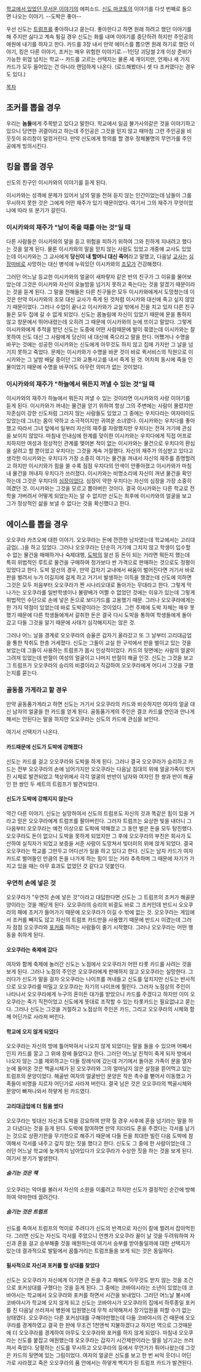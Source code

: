 [[학교에서 있었던 무서운 이야기]]의 에피소드. [[신도 마코토]]의 이야기를 다섯 번째로 들으면 나오는 이야기. --도박은 좋아--

우선 신도는 [[트럼프]]를 좋아하냐고 묻는다. 좋아한다고 하면 원래 하려고 했던 이야기를 해 주지만 싫다고 계속 튕길 경우 신도는 화를 내며 이야기를 중단하려 하지만 주인공의 애원에 내기를 하자고 한다. 카드를 3장 내서 만약 에이스를 뽑으면 원래 하기로 했던 이야기, 킹은 다른 이야기, 조커는 매우 위험한 이야기로.--1인당 괴담썰 2개 이상 준비가 가능한 위엄 넘치는 학교-- 카드를 고르는 선택지는 물론 세 개이지만, 언제나 세 가지 카드가 모두 들어있는 건 아니라 랜덤하게 나온다. (로드해봤더니 셋 다 조커였다는 경우도 있다.)

[[목차]]
== 조커를 뽑을 경우 ==
우리는 '''놈들'''에게 주목받고 있다고 말한다. 학교에서 일곱 불가사의같은 것을 이야기하고 있으니 당연한 귀결이라고 하는데 주인공은 그것을 믿지 않고 때마침 그런 주인공을 비웃듯이 유리창이 덜컹거린다.
만약 신도에게 항의를 할 경우 정체불명의 무언가를 주인공에게 빙의시킨다.

== 킹을 뽑을 경우 ==
신도의 친구인 이시카와의 이야기를 듣게 된다.

이시카와는 성격에 문제가 있어서 남의 말을 전혀 듣지 않는 인간이었는데 남들이 그를 무시하지 못한 것은 그에게 어떤 재주가 있기 때문이었다. 여기서 그의 재주가 무엇이었냐에 따라 또 분기가 갈린다.

=== 이시카와의 재주가 "남이 죽을 때를 아는 것"일 때 ===
다른 사람들은 이시카와의 말을 듣고 위험을 피하기 위하여 그와 친하게 지내려고 했다는 것을 알게 된다. 물론 이시카와의 말을 믿지 않는 사람도 있었고 개중에 교사도 있었는데 이시카와는 그 교사에게 '''당신이 내 할머니 대신 죽어'''라고 말했고, 다음날 [[교사]]는 [[심장마비]]로 사망하는 대신 병석에 누워있던 이시카와의 [[조모]]가 건강해졌다.

그러던 어느날 등교한 이시카와의 얼굴이 새파랗자 같은 반의 친구가 그 이유를 물어보았는데 그것은 이시카와 자신이 오늘밤을 넘기지 못하고 죽는다는 것을 알겠기 때문이라는 것을 듣게 된다. 그 말을 전해들은 다른 친구들은 모두 이시카와에게서 도망쳤는데 이것은 만약 이시카와의 조모 대신 교사가 죽게 된 것처럼 이시카와 대신에 죽고 싶지 않았기 때문이었다. 그러나 수업이 끝나고 이시카와가 교실 밖에서 진을 치고 있자 다른 친구들은 모두 집에 갈 수 없게 되었다. 신도는 몸놀림에 자신이 있었기 때문에 문을 통하지 않고 창문에서 뛰어내렸는데 오히려 그 때문에 이시카와의 눈에 뜨이고 말았다. 그렇게 이시카와에게 추적을 받던 신도는 도중에 어떤 사람때문에 발이 묶였는데 이시카와는 잘못하여 신도 대신 그 사람에게 당신이 내 대신에 죽으라고 말을 한다. 어쨌거나 수명을 바꾸는 것에는 성공한 이시카와는 신도에게 아무것도 하지 않고 집에 가지만 그 날을 넘기지 못하고 죽었다. 문제는 이시카와가 수명을 바꾼 것이 바로 퀵서비스의 직원으로 이시카와는 그 날밤 배달 중이던 그와 교통사고를 내서 죽게 된 것. 어차피 동시에 죽을 인물이었기 때문에 수명을 바꾸어도 아무런 의미가 없는 것이었다.

=== 이시카와의 재주가 "하늘에서 뭐든지 꺼낼 수 있는 것"일 때 ===
이시카와의 재주가 하늘에서 뭐든지 꺼낼 수 있는 것이라면 이시카와의 사랑 이야기를 듣게 된다.
이시카와가 꺼내는 물건을 얻기 위하여 항상 그의 주변에는 사람이 몰렸지만 자존심이 강한 신도처럼 그러지 않는 사람들도 있었고 그 중에는 우치다라는 여자아이도 있었는데 그녀는 몸이 약하고 소극적이지만 귀여운 소녀였다. 이시카와는 우치다를 좋아했고 따라서 그녀 앞에서 일부러 자신의 재주를 자랑했지만 우치다는 전혀 거기에 관심을 보이지 않았다.
마침내 인내심에 한계를 맞이한 이시카와는 우치다에게 직접 어프로치하지만 여성과 정상적인 관계를 맺어본 적이 없는 이시카와는 물건으로 우치다의 환심을 살려고 할 뿐이었고 우치다는 그것을 계속 거절했다. 자신의 재주가 의심받고 있다고 생각한 이시카와는 우치다가 가장 소중히 여기는 물건을 꺼내서 자신의 재주를 증명할려고 하지만 이시키와가 힘을 쓸 수록 점점 우치다의 안색이 안좋아졌고 이시카와가 마침내 물건을 꺼내자 우치다가 쓰러졌다. 이시카와는 비명소리에 자신이 꺼낸 물건을 확인하는데 그것은 우치다의 [[심장]]이었다. 심장이 약한 우치다는 자신의 심장을 가장 소중히 여겼던 것. 이시카와는 그것을 모르고 뽑아버린 것이다.
결국 이시카와는 다른 학교로 전학을 가버려서 어떻게 되었는지는 알 수 없지만 신도는 최후에 이시카와의 얼굴을 보고 그가 정상적인 삶을 보낼 수 없다는 것을 확신했다고 한다.

== 에이스를 뽑을 경우 ==
오오쿠라 카즈오에 대한 이야기. 오오쿠라는 돈에 깐깐한 남자였는데 학교에서는 고리대금업(...)을 하고 있었다. 그러나 오오쿠라는 단순히 거기에 그치지 않고 학생이 입수할 수 없는 물건을 매매하거나 숙제대행, [[도박]]의 알선 등 돈이 되는 거라면 뭐든지 했는데 특히 위법적인 루트로 물건을 구매하여 정가보다 싼 가격으로 판매하는 것으로도 정평이 있었다고 한다.
도박 알선의 경우, 만약 갑자기 교내에서 싸움이 벌어진다면 거기서 바로 판을 벌려서 누가 이길지에 걸게 하고 거기서 발생하는 이득을 챙겼는데 신도에 의하면 그것은 모두 처음부터 오오쿠라가 짠 시나리오대로 돌아가는 무대라고 한다. 그렇게 막나가는 오오쿠라를 일반학생이나 불량배가 어쩔 수 없었던 것에는 이유가 있는데 그렇게 위법적인 수단으로 손에 넣은 돈으로 보디가드를 고용했기 때문. 그러나 오오쿠라에게는 한 가지 약점이 있었는데 바로 도박광이라는 것이었다. 그런 주제에 도박 자체는 매우 못 했기 때문에 다른 학생들에게서 갈취한 돈은 결국 다시 도박을 통하여 학생들에게 돌아갔고 다들 그것을 알기 때문에 사태가 심각해지지는 않은 것.

그러나 어느 날을 경계로 오오쿠라의 승율은 갑자기 올라갔고 또 그 날부터 고리대금업을 통한 착취도 한층 거세졌다. 신도는 그들이 교실 한 구석에서 판을 벌이고 있는 것을 보았는데 그들이 사용하는 트럼프가 몹시 인상적이었다. 카드의 뒷면에는 사람의 얼굴이 그려져 있었는데 반절이 여성의 얼굴이고 나머지 반절이 해골 인것. 신도는 그것을 보고 그 트럼프가 오오쿠라의 승리의 비결이라고 직감하여 오오쿠라에게 어디서 그것을 구했는지를 묻는다.

=== 골동품 가게라고 할 경우 ===
만약 골동품가게라고 하면 신도는 거기서 오오쿠라의 카드와 비슷하지만 여자의 얼굴 대신 남자의 얼굴을 한 카드를 얻게 된다. 골동품가게의 주인은 결코 카드를 연인과 만나게 해서는 안된다는 말을 하지만 오오쿠라는 신도의 카드에 관심을 보인다.

여기서 선택지가 나온다.

==== 카드때문에 신도가 도박에 강해졌다 ====
신도는 카드를 걸고 오오쿠라와 도박을 하게 된다. 그러나 결국 오오쿠라가 승리하고 카드는 전부 오오쿠라의 손에 넘어가지만 오오쿠라는 다음날 침대의 위에 얼굴가죽이 벗겨진 시체로 발견되었고 책상위에서 각각 얼굴의 반반이 남자와 여자인 한 쌍과 반이 해골인 한 쌍인 두 세트의 트럼프가 발견되었다.

==== 신도가 도박에 강해지지 않는다 ====
약간 다른 이야기. 신도는 실망하여서 신도의 트럼프도 자신의 것과 똑같은 힘이 있을 거라고 믿은 오오쿠라에게 트럼프를 팔아버린다. 그러자 트럼프는 요상한 빛을 내더니 그 다음부터 오오쿠라는 예전 이상으로 도박에 약해졌고 그 동안 벌은 돈을 모두 탕진했다. 오오쿠라도 돈이 없으니 도박을 못하게 되었지만 그 후에 오오쿠라의 부친은 회사가 도산하여 실직자가 되었고 보증을 서준 사람이 도망쳐서 빚더미의 위에 앉게 되었다. 결국 오오쿠라는 학교를 그만두고 어디선가 일을 하고 있다고 한다. 신도는 남자 카드가 여자 카드로 벌어들인 만큼의 돈을 나가게 하는 힘이 있는 거라 추측하며 그 때문에 자기가 가지고 있을 때는 아무 효과도 없었던 것 같다고 덧붙인다.

=== 우연히 손에 넣은 것 ===
오오쿠라가 "우연히 손에 넣은 것"이라고 대답한다면 신도는 그 트럼프의 조커가 해골문양이라는 것을 깨닫게 된다. 오오쿠라의 승리의 비결도 바로 그 조커인데 반드시 오오쿠라의 패에 조커가 들어가기 때문에 오오쿠라가 이길 수 밖에 없는 것. 오오쿠라는 게임에서 조커를 빼지도 않고 자신의 트럼프 카드만을 사용했기 때문에 반드시 이겼는데 그러자 점점 오오쿠라와 [[포커]]를 하려는 사람들이 줄기 시작했다. 그러나 오오쿠라는 어떤 행동을 취하게 된다.

==== 오오쿠라는 축제에 갔다 ====
여자와 함께 축제에 놀러간 신도는 노점에서 오오쿠라가 어떤 타롯 카드를 사려는 것을 보게 된다. 그러나 노점의 주인은 오오쿠라에게 판매하지 않고 오오쿠라는 실망한다. 그러다가 신도가 말을 걸자 오오쿠라는 나이프를 꺼내들고 신도를 덮치지만 신도는 반사적으로 오오쿠라를 떠밀고 오오쿠라는 자기의 나이프에 찔린다. 그러자 노점상의 주인이 나타나서 오오쿠라에게 누구의 혼이든 대가를 받았으니 카드를 주겠다고 하지만 이미 오오쿠라는 죽기 직전이었고 신도에게 뜻대로 조작할 수 있는 타롯카드는 필요없냐고 묻는다. 그러나 신도는 그것을 거절하고 노점상의 주인은 카드, 그리고 오오쿠라의 시체와 함께 어딘가로 사라져 버린다.

==== 학교에 오지 않게 되었다 ====
오오쿠라는 자신의 방에 틀어박혀서 나오지 않게 되었다는 말을 들을 수 있으며 어째서인지 카드를 깔고 그 위에 잠에 들었다고 한다. 그러던 어느날 친척이 죽게 되자 방에서 나오지 않는 그를 제외하고는 다들 장례식에 갔는데 거기에서 돌아온 가족이 문을 열자 눈에 들어온 것은 백골시체가 된 오오쿠라와 그의 얼마남지 않은 살점을 뜯어먹고 있는 트럼프의 문양이었다. 해골반 여자의 얼굴반인 문양은 작은 촉수를 뻗어서 이동했고 가족들이 비명을 지르자 어딘가로 사라져 버린다. 결국 남은 것은 오오쿠라의 백골시체와 문양이 빠져나와서 하얗게 된 카드였다.

==== 고리대금업에 더 힘을 썼다 ====
오오쿠라는 빚대신 자신과 도박을 강요하여 만약 질 경우 사후에 혼을 넘기라는 말을 하고 다녔다는 것을 듣게 된다. 도박에 참여하면 만약 지더라도 혼을 주겠다는 각서를 남기는 것으로 상환기한을 무기한으로 해주기 때문에 다들 돈을 최대한 빌린 다음 도박에 참여해서 각서를 내주고 갚지 않는 짓을 했다고 한다.
신도도 그 중에 한 사람이었는데 그러던 어느날 학교에 늦게까지 남아있다가 오오쿠라가 수상한 짓을 하는 것을 보게 된다.
여기서 분기가 발생한다.

===== 숨기는 것은 책 =====
오오쿠라는 악마를 불러서 자신의 소원을 이룰려고 하지만 신도가 결정적인 순간에 방해하여 악마한테 끌려간다.

===== 숨기는 것은 트럼프 =====
신도를 죽여서 트럼프의 먹이로 주려다가 신도의 반격으로 자신이 칼에 찔려서 잡아먹힌다. 그러면 신도는 자신도 각서를 주었으니 언젠가 오오쿠라 꼴이 날 것을 두려워하여 자신과 혼을 걸고 승부해줄 것을 애원하는데 여기서 승부를 받아들일까에 대한 선택지가 있는데 결과적으로 발밑에서 꿈틀거리는 트럼프들을 보게 되는 것은 동일하다.

==== 필사적으로 자신과 포커를 할 상대를 찾았다 ====
신도는 오오쿠라가 자신에게 이기면 큰 돈을 주고 패해도 아무것도 받지 않는 것을 조건으로 포커상대를 구했다는 것을 듣게 된다. 그 중에는 코바야시라는 소년이 있었는데 코바야시는 학교에서 오오쿠라와 포커를 하면서 시간을 보내었다.
그러던 어느날 불시에 코바야시가 학교에 오지 않게 되고 신도는 코바야시가 오오쿠라의 집에서 하루종일 포커를 친 다음날 쓰러져서 병원에 입원했는데 무척 쇠약해져서 장기입원을 피할 수가 없는 상태였다. 오오쿠라는 다른 포커상대를 구해야만했는데 다들 코바야시의 건 때문에 오오쿠라를 경계하였고 결국 한 판에 무조건 1천엔씩 지불하겠다고 하지만 역으로 그것때문에 더 오오쿠라를 경계하여 아무도 오오쿠라와 포커를 하지 않게 되었다. 마침내 오오쿠라는 신도를 붙잡고 애원했는데 오오쿠라는 갑자기 시간제한이라는 말을 남기고는 쓰러져서 죽었다. 당황하는 신도를 무시하고 오오쿠라의 등에서 무언가가 튀어나왔는데 그것은 카드의 뒷면에 있는 그림이었다. 여자의 얼굴은 신도를 보고 한 번 씨익 웃더니 어딘가로 사라졌고 죽은 오오쿠라의 품 안에서는 하얗게 백지가 된 트럼프 카드가 발견된다. 

